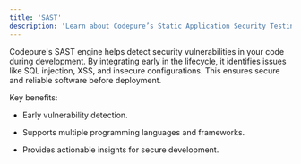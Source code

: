 ```yaml
---
title: 'SAST'
description: 'Learn about Codepure’s Static Application Security Testing (SAST).'
---
```


Codepure's SAST engine helps detect security vulnerabilities in your code during development. By integrating early in the lifecycle, it identifies issues like SQL injection, XSS, and insecure configurations. This ensures secure and reliable software before deployment.

Key benefits:

* Early vulnerability detection.

* Supports multiple programming languages and frameworks.

* Provides actionable insights for secure development.